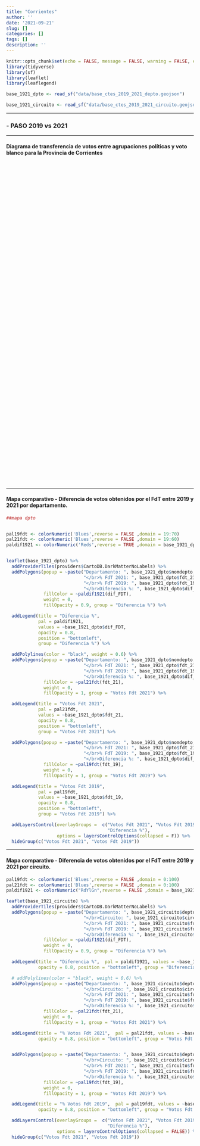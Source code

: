 ```yaml
---
title: "Corrientes"
author: ''
date: '2021-09-21'
slug: []
categories: []
tags: []
description: ''
---
```



```r

knitr::opts_chunk$set(echo = FALSE, message = FALSE, warning = FALSE, error = FALSE)
library(tidyverse)
library(sf)
library(leaflet)
library(leaflegend)

base_1921_dpto <- read_sf("data/base_ctes_2019_2021_depto.geojson")

base_1921_circuito <- read_sf("data/base_ctes_2019_2021_circuito.geojson")

```

----------

### -  PASO 2019 vs 2021

----------

#### **Diagrama de transferencia de votos entre agrupaciones políticas y voto blanco para la Provincia de Corrientes**

```{=html }
<div class="flourish-embed flourish-sankey" data-src="visualisation/7295043"style = "height: 860px; width: 1050px;"><script src="https://public.flourish.studio/resources/embed.js"></script></div>
```


---------

#### **Mapa comparativo - Diferencia de votos obtenidos por el FdT entre 2019 y 2021 por departamento**.

```r
##mapa dpto


pal19fdt <- colorNumeric('Blues',reverse = FALSE ,domain = 19:70)
pal21fdt <- colorNumeric('Blues',reverse = FALSE ,domain = 19:60)
paldif1921 <- colorNumeric('Reds',reverse = TRUE ,domain = base_1921_dpto$dif_FDT)


leaflet(base_1921_dpto) %>%
  addProviderTiles(providers$CartoDB.DarkMatterNoLabels) %>%
  addPolygons(popup = ~paste("Departamento: ", base_1921_dpto$nomdepto,
                             "</br>% FdT 2021: ", base_1921_dpto$fdt_21,
                             "</br>% FdT 2019: ", base_1921_dpto$fdt_19,
                             "</br>Diferencia %: ", base_1921_dpto$dif_FDT),
              fillColor = ~paldif1921(dif_FDT),
              weight = 0,
              fillOpacity = 0.9, group = "Diferencia %") %>%

  addLegend(title = "Diferencia %",
            pal = paldif1921,
            values = ~base_1921_dpto$dif_FDT,
            opacity = 0.8,
            position = "bottomleft",
            group = "Diferencia %") %>%

  addPolylines(color = "black", weight = 0.6) %>%
  addPolygons(popup = ~paste("Departamento: ", base_1921_dpto$nomdepto,
                             "</br>% FdT 2021: ", base_1921_dpto$fdt_21,
                             "</br>% FdT 2019: ", base_1921_dpto$fdt_19,
                             "</br>Diferencia %: ", base_1921_dpto$dif_FDT),
              fillColor = ~pal21fdt(fdt_21),
              weight = 0,
              fillOpacity = 1, group = "Votos Fdt 2021") %>%

  addLegend(title = "Votos Fdt 2021",
            pal = pal21fdt,
            values = ~base_1921_dpto$fdt_21,
            opacity = 0.8,
            position = "bottomleft",
            group = "Votos Fdt 2021") %>%

  addPolygons(popup = ~paste("Departamento: ", base_1921_dpto$nomdepto,
                             "</br>% FdT 2021: ", base_1921_dpto$fdt_21,
                             "</br>% FdT 2019: ", base_1921_dpto$fdt_19,
                             "</br>Diferencia %: ", base_1921_dpto$dif_FDT),
              fillColor = ~pal19fdt(fdt_19),
              weight = 0,
              fillOpacity = 1, group = "Votos Fdt 2019") %>%

  addLegend(title = "Votos Fdt 2019",
            pal = pal19fdt,
            values = ~base_1921_dpto$fdt_19,
            opacity = 0.8,
            position = "bottomleft",
            group = "Votos Fdt 2019") %>%

  addLayersControl(overlayGroups =  c("Votos Fdt 2021", "Votos Fdt 2019",
                                      "Diferencia %"),
                   options = layersControlOptions(collapsed = F)) %>%
  hideGroup(c("Votos Fdt 2021", "Votos Fdt 2019"))
```



---------

#### **Mapa comparativo - Diferencia de votos obtenidos por el FdT entre 2019 y 2021 por circuito**.

```r



pal19fdt <- colorNumeric('Blues',reverse = FALSE ,domain = 0:100)
pal21fdt <- colorNumeric('Blues',reverse = FALSE ,domain = 0:100)
paldif1921 <- colorNumeric("RdYlGn",reverse = FALSE ,domain = base_1921_circuito$dif_FDT)

leaflet(base_1921_circuito) %>%
  addProviderTiles(providers$CartoDB.DarkMatterNoLabels) %>%
  addPolygons(popup = ~paste("Departamento: ", base_1921_circuito$depto,
                             "</br>Circuito: ", base_1921_circuito$circuito,
                             "</br>% FdT 2021: ", base_1921_circuito$fdt_21,
                             "</br>% FdT 2019: ", base_1921_circuito$fdt_19,
                             "</br>Diferencia %: ", base_1921_circuito$dif_FDT),
              fillColor = ~paldif1921(dif_FDT),
              weight = 0,
              fillOpacity = 0.9, group = "Diferencia %") %>%

  addLegend(title = "Diferencia %",  pal = paldif1921, values = ~base_1921_circuito$dif_FDT,
            opacity = 0.8, position = "bottomleft", group = "Diferencia %") %>%

  # addPolylines(color = "black", weight = 0.6) %>%
  addPolygons(popup = ~paste("Departamento: ", base_1921_circuito$depto,
                             "</br>Circuito: ", base_1921_circuito$circuito,
                             "</br>% FdT 2021: ", base_1921_circuito$fdt_21,
                             "</br>% FdT 2019: ", base_1921_circuito$fdt_19,
                             "</br>Diferencia %: ", base_1921_circuito$dif_FDT),
              fillColor = ~pal21fdt(fdt_21),
              weight = 0,
              fillOpacity = 1, group = "Votos Fdt 2021") %>%

  addLegend(title = "% Votos Fdt 2021",  pal = pal21fdt, values = ~base_1921_circuito$fdt_21,
            opacity = 0.8, position = "bottomleft", group = "Votos Fdt 2021", ) %>%


  addPolygons(popup = ~paste("Departamento: ", base_1921_circuito$depto,
                             "</br>Circuito: ", base_1921_circuito$circuito,
                             "</br>% FdT 2021: ", base_1921_circuito$fdt_21,
                             "</br>% FdT 2019: ", base_1921_circuito$fdt_19,
                             "</br>Diferencia %: ", base_1921_circuito$dif_FDT),
              fillColor = ~pal19fdt(fdt_19),
              weight = 0,
              fillOpacity = 1, group = "Votos Fdt 2019") %>%

  addLegend(title = "% Votos Fdt 2019",  pal = pal19fdt, values = ~base_1921_circuito$fdt_19,
            opacity = 0.8, position = "bottomleft", group = "Votos Fdt 2019" ) %>%

  addLayersControl(overlayGroups =  c("Votos Fdt 2021", "Votos Fdt 2019",
                                      "Diferencia %"),
                   options = layersControlOptions(collapsed = FALSE)) %>%
  hideGroup(c("Votos Fdt 2021", "Votos Fdt 2019"))
```

